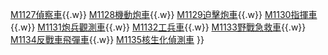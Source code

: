 {{Navbox
|name  = 史崔克裝甲車系列
|title = [[File:Flag of USA.svg|27px]] [[史崔克裝甲車]]系列
|above =
|image =[[File:Stryker ICV front q.jpg|60px]]
|list1  = [[M1126裝甲運兵車]]{{.w}} [[M1127偵察車]]{{.w}} [[M1128機動炮車]]{{.w}} [[M1129迫擊炮車]]{{.w}} [[M1130指揮車]]{{.w}} [[M1131炮兵觀測車]]{{.w}} [[M1132工兵車]]{{.w}} [[M1133野戰急救車]]{{.w}} [[M1134反戰車飛彈車]]{{.w}} [[M1135核生化偵測車]]
}}